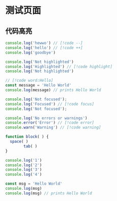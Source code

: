 # 测试页面

## 代码高亮

```ts
console.log('hewwo') // [!code --]
console.log('hello') // [!code ++]
console.log('goodbye')
```

```ts
console.log('Not highlighted')
console.log('Highlighted') // [!code highlight]
console.log('Not highlighted')
```

```ts
// [!code word:Hello]
const message = 'Hello World'
console.log(message) // prints Hello World
```

```ts
console.log('Not focused');
console.log('Focused') // [!code focus]
console.log('Not focused');
```

```ts
console.log('No errors or warnings')
console.error('Error') // [!code error]
console.warn('Warning') // [!code warning]
```

```js
function block( ) {
  space( )
		tab( ) 
}
```

```js {1,3-4}
console.log('1')
console.log('2')
console.log('3')
console.log('4')
```

```js /Hello/
const msg = 'Hello World'
console.log(msg)
console.log(msg) // prints Hello World
```
